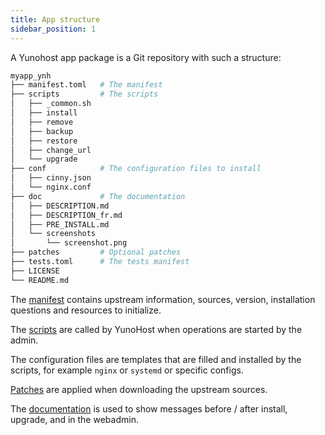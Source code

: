 ```yaml
---
title: App structure
sidebar_position: 1
---
```


A Yunohost app package is a Git repository with such a structure:

```bash
myapp_ynh
├── manifest.toml   # The manifest
├── scripts         # The scripts
│   ├── _common.sh
│   ├── install
│   ├── remove
│   ├── backup
│   ├── restore
│   ├── change_url
│   └── upgrade
├── conf            # The configuration files to install
│   ├── cinny.json
│   └── nginx.conf
├── doc             # The documentation
│   ├── DESCRIPTION.md
│   ├── DESCRIPTION_fr.md
│   ├── PRE_INSTALL.md
│   └── screenshots
│       └── screenshot.png
├── patches         # Optional patches
├── tests.toml      # The tests manifest
├── LICENSE
└── README.md
```

The [manifest](./manifest) contains upstream information, sources, version, installation questions and resources to initialize. 

The [scripts](./scripts) are called by YunoHost when operations are started by the admin.

The configuration files are templates that are filled and installed by the scripts, for example `nginx` or `systemd` or specific configs.

[Patches](./patches) are applied when downloading the upstream sources.

The [documentation](./doc) is used to show messages before / after install, upgrade, and in the webadmin.
